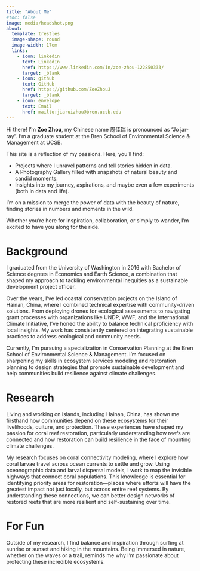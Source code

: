 ```yaml
---
title: "About Me"
#toc: false
image: media/headshot.png
about:
  template: trestles
  image-shape: round
  image-width: 17em
  links:
    - icon: linkedin
      text: LinkedIn
      href: https://www.linkedin.com/in/zoe-zhou-122850333/
      target: _blank 
    - icon: github
      text: GitHub
      href: https://github.com/ZoeZhouJ
      target: _blank 
    - icon: envelope
      text: Email
      href: mailto:jiaruizhou@bren.ucsb.edu
---
```


:::{#hero-heading}
Hi there! I'm **Zoe Zhou**, my Chinese name 周佳瑞 is pronounced as "Jo jar-ray". I'm a graduate student at the Bren School of Environmental Science & Management at UCSB. 

This site is a reflection of my passions. Here, you’ll find:

- Projects where I unravel patterns and tell stories hidden in data.
- A Photography Gallery filled with snapshots of natural beauty and candid moments.
- Insights into my journey, aspirations, and maybe even a few experiments (both in data and life).

I’m on a mission to merge the power of data with the beauty of nature, finding stories in numbers and moments in the wild. 

Whether you’re here for inspiration, collaboration, or simply to wander, I’m excited to have you along for the ride.
:::

# Background
I graduated from the University of Washington in 2016 with Bachelor of Science degrees in Economics and Earth Science, a combination that shaped my approach to tackling environmental inequities as a sustainable development project officer.

Over the years, I’ve led coastal conservation projects on the Island of Hainan, China, where I combined technical expertise with community-driven solutions. From deploying drones for ecological assessments to navigating grant processes with organizations like UNDP, WWF, and the International Climate Initiative, I’ve honed the ability to balance technical proficiency with local insights. My work has consistently centered on integrating sustainable practices to address ecological and community needs.

Currently, I’m pursuing a specialization in Conservation Planning at the Bren School of Environmental Science & Management. I’m focused on sharpening my skills in ecosystem services modeling and restoration planning to design strategies that promote sustainable development and help communities build resilience against climate challenges.

# Research 
Living and working on islands, including Hainan, China, has shown me firsthand how communities depend on these ecosystems for their livelihoods, culture, and protection. These experiences have shaped my passion for coral reef restoration, particularly understanding how reefs are connected and how restoration can build resilience in the face of mounting climate challenges.

My research focuses on coral connectivity modeling, where I explore how coral larvae travel across ocean currents to settle and grow. Using oceanographic data and larval dispersal models, I work to map the invisible highways that connect coral populations. This knowledge is essential for identifying priority areas for restoration—places where efforts will have the greatest impact not just locally, but across entire reef systems. By understanding these connections, we can better design networks of restored reefs that are more resilient and self-sustaining over time.

# For Fun
Outside of my research, I find balance and inspiration through surfing at sunrise or sunset and hiking in the mountains. Being immersed in nature, whether on the waves or a trail, reminds me why I’m passionate about protecting these incredible ecosystems.